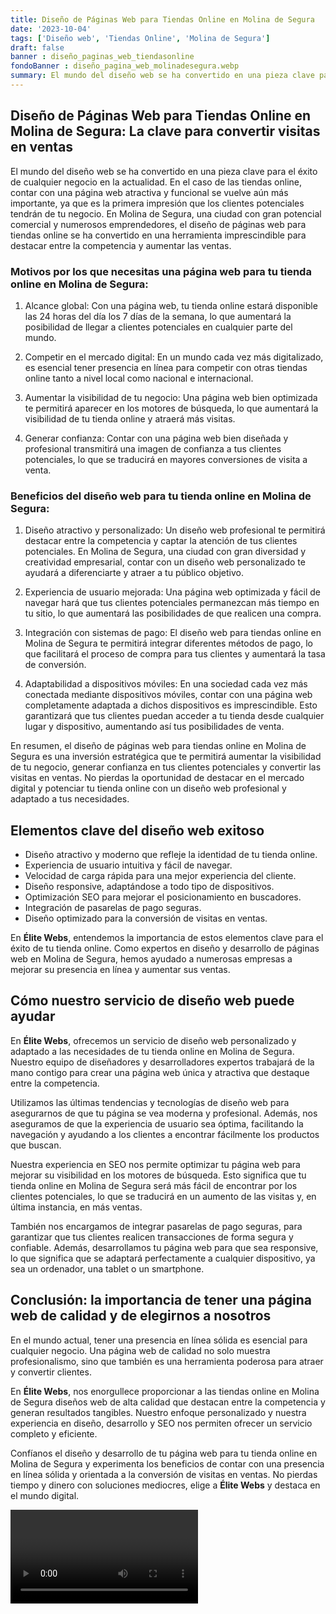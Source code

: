 ```yaml
---
title: Diseño de Páginas Web para Tiendas Online en Molina de Segura
date: '2023-10-04'
tags: ['Diseño web', 'Tiendas Online', 'Molina de Segura']
draft: false
banner : diseño_paginas_web_tiendasonline
fondoBanner : diseño_pagina_web_molinadesegura.webp
summary: El mundo del diseño web se ha convertido en una pieza clave para el éxito de cualquier negocio en la actualidad. En el caso de las tiendas online, contar con una página web atractiva y funcional se vuelve aún más importante, ya que es la primera impresión que los clientes potenciales tendrán de tu negocio. En Molina de Segura, una ciudad con gran potencial comercial y numerosos emprendedores, el diseño de páginas web para tiendas online se ha convertido en una herramienta imprescindible para destacar entre la competencia y aumentar las ventas.
---
```


## Diseño de Páginas Web para Tiendas Online en Molina de Segura: La clave para convertir visitas en ventas

El mundo del diseño web se ha convertido en una pieza clave para el éxito de cualquier negocio en la actualidad. En el caso de las tiendas online, contar con una página web atractiva y funcional se vuelve aún más importante, ya que es la primera impresión que los clientes potenciales tendrán de tu negocio. En Molina de Segura, una ciudad con gran potencial comercial y numerosos emprendedores, el diseño de páginas web para tiendas online se ha convertido en una herramienta imprescindible para destacar entre la competencia y aumentar las ventas.

### Motivos por los que necesitas una página web para tu tienda online en Molina de Segura:

1. Alcance global: Con una página web, tu tienda online estará disponible las 24 horas del día los 7 días de la semana, lo que aumentará la posibilidad de llegar a clientes potenciales en cualquier parte del mundo.

2. Competir en el mercado digital: En un mundo cada vez más digitalizado, es esencial tener presencia en línea para competir con otras tiendas online tanto a nivel local como nacional e internacional.

3. Aumentar la visibilidad de tu negocio: Una página web bien optimizada te permitirá aparecer en los motores de búsqueda, lo que aumentará la visibilidad de tu tienda online y atraerá más visitas.

4. Generar confianza: Contar con una página web bien diseñada y profesional transmitirá una imagen de confianza a tus clientes potenciales, lo que se traducirá en mayores conversiones de visita a venta.

### Beneficios del diseño web para tu tienda online en Molina de Segura:

1. Diseño atractivo y personalizado: Un diseño web profesional te permitirá destacar entre la competencia y captar la atención de tus clientes potenciales. En Molina de Segura, una ciudad con gran diversidad y creatividad empresarial, contar con un diseño web personalizado te ayudará a diferenciarte y atraer a tu público objetivo.

2. Experiencia de usuario mejorada: Una página web optimizada y fácil de navegar hará que tus clientes potenciales permanezcan más tiempo en tu sitio, lo que aumentará las posibilidades de que realicen una compra.

3. Integración con sistemas de pago: El diseño web para tiendas online en Molina de Segura te permitirá integrar diferentes métodos de pago, lo que facilitará el proceso de compra para tus clientes y aumentará la tasa de conversión.

4. Adaptabilidad a dispositivos móviles: En una sociedad cada vez más conectada mediante dispositivos móviles, contar con una página web completamente adaptada a dichos dispositivos es imprescindible. Esto garantizará que tus clientes puedan acceder a tu tienda desde cualquier lugar y dispositivo, aumentando así tus posibilidades de venta.

En resumen, el diseño de páginas web para tiendas online en Molina de Segura es una inversión estratégica que te permitirá aumentar la visibilidad de tu negocio, generar confianza en tus clientes potenciales y convertir las visitas en ventas. No pierdas la oportunidad de destacar en el mercado digital y potenciar tu tienda online con un diseño web profesional y adaptado a tus necesidades.

<GifSeo />

<Cta />

## Elementos clave del diseño web exitoso

- Diseño atractivo y moderno que refleje la identidad de tu tienda online.
- Experiencia de usuario intuitiva y fácil de navegar.
- Velocidad de carga rápida para una mejor experiencia del cliente.
- Diseño responsive, adaptándose a todo tipo de dispositivos.
- Optimización SEO para mejorar el posicionamiento en buscadores.
- Integración de pasarelas de pago seguras.
- Diseño optimizado para la conversión de visitas en ventas.

En **Élite Webs**, entendemos la importancia de estos elementos clave para el éxito de tu tienda online. Como expertos en diseño y desarrollo de páginas web en Molina de Segura, hemos ayudado a numerosas empresas a mejorar su presencia en línea y aumentar sus ventas.

## Cómo nuestro servicio de diseño web puede ayudar

En **Élite Webs**, ofrecemos un servicio de diseño web personalizado y adaptado a las necesidades de tu tienda online en Molina de Segura. Nuestro equipo de diseñadores y desarrolladores expertos trabajará de la mano contigo para crear una página web única y atractiva que destaque entre la competencia.

Utilizamos las últimas tendencias y tecnologías de diseño web para asegurarnos de que tu página se vea moderna y profesional. Además, nos aseguramos de que la experiencia de usuario sea óptima, facilitando la navegación y ayudando a los clientes a encontrar fácilmente los productos que buscan.

Nuestra experiencia en SEO nos permite optimizar tu página web para mejorar su visibilidad en los motores de búsqueda. Esto significa que tu tienda online en Molina de Segura será más fácil de encontrar por los clientes potenciales, lo que se traducirá en un aumento de las visitas y, en última instancia, en más ventas.

También nos encargamos de integrar pasarelas de pago seguras, para garantizar que tus clientes realicen transacciones de forma segura y confiable. Además, desarrollamos tu página web para que sea responsive, lo que significa que se adaptará perfectamente a cualquier dispositivo, ya sea un ordenador, una tablet o un smartphone.

## Conclusión: la importancia de tener una página web de calidad y de elegirnos a nosotros

En el mundo actual, tener una presencia en línea sólida es esencial para cualquier negocio. Una página web de calidad no solo muestra profesionalismo, sino que también es una herramienta poderosa para atraer y convertir clientes.

En **Élite Webs**, nos enorgullece proporcionar a las tiendas online en Molina de Segura diseños web de alta calidad que destacan entre la competencia y generan resultados tangibles. Nuestro enfoque personalizado y nuestra experiencia en diseño, desarrollo y SEO nos permiten ofrecer un servicio completo y eficiente.

Confíanos el diseño y desarrollo de tu página web para tu tienda online en Molina de Segura y experimenta los beneficios de contar con una presencia en línea sólida y orientada a la conversión de visitas en ventas. No pierdas tiempo y dinero con soluciones mediocres, elige a **Élite Webs** y destaca en el mundo digital.

<Video />

<CtaBot job='Tiendas Online' city='Molina de Segura'/>

<Gmaps query='Molina de Segura+españa+maps' />